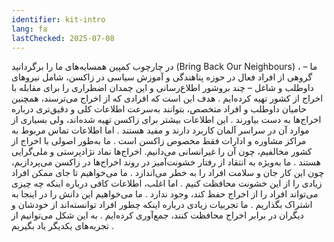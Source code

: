 ```yaml
---
identifier: kit-intro
lang: fa
lastChecked: 2025-07-08
---
```


در چارچوب کمپین همسایه‌های ما را برگردانید
(Bring Back Our Neighbours)
،
ما – گروهی از افراد فعال در حوزه پناهندگی و آموزش سیاسی در زاکسن، شامل نیروهای داوطلب و شاغل – چند بروشور اطلاع‌رسانی و این چمدان اضطراری را برای مقابله با اخراج از کشور تهیه کرده‌ایم
.
هدف این است که افرادی که از اخراج می‌ترسند، همچنین حامیان داوطلب و افراد متخصص، بتوانند به‌سرعت اطلاعات کلی و دقیق‌تری درباره اخراج‌ها به دست بیاورند
.
این اطلاعات بیشتر برای زاکسن تهیه شده‌اند، ولی بسیاری از موارد آن در سراسر آلمان کاربرد دارند و مفید هستند
.
اما اطلاعات تماس مربوط به مراکز مشاوره و ادارات فقط مخصوص زاکسن است
.
ما به‌طور اصولی با اخراج از کشور مخالفیم، چون آن را غیرانسانی می‌دانیم. اخراج‌ها نماد نژادپرستی و ملی‌گرایی هستند
.
ما به‌ویژه به انتقاد از رفتار خشونت‌آمیز در روند اخراج‌ها در زاکسن می‌پردازیم، چون این کار جان و سلامت افراد را به خطر می‌اندازد
.
ما می‌خواهیم تا جای ممکن افراد زیادی را از این خشونت محافظت کنیم
.
اما اغلب، اطلاعات کافی درباره اینکه چه چیزی می‌تواند افراد را از اخراج حفظ کند، وجود ندارد
.
ما می‌خواهیم این دانش را در اینجا به اشتراک بگذاریم
.
ما تجربیات زیادی درباره اینکه چطور افراد توانسته‌اند از خودشان و دیگران در برابر اخراج محافظت کنند، جمع‌آوری کرده‌ایم
.
به این شکل می‌توانیم از تجربه‌های یکدیگر یاد بگیریم
.

<Block identifier="organise-wcu" />
